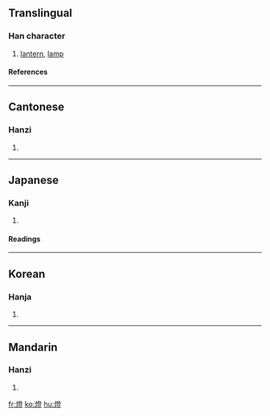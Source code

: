 {{see|灯}}

==Translingual==
===Han character===
{{Han char|rn=86|rad=火|as=12|sn=16|four=9281<sub>8</sub>|canj=火弓人廿 (FNOT)}}
# [[lantern]], [[lamp]]
====References====
{{Han ref|kx=0682.140|dkj=19402|dj=1094.100|hdz=32238.110|uh=71C8|ud=29128|bh=BF4F|bd=48975}}

----
==Cantonese==
===Hanzi===
{{yue-hanzi|jyut=|y=dang1}}
# {{defn|Cantonese}}

----
==Japanese==
===Kanji===
{{ja-kanji|grade=|rs=火12}}
# {{defn|Japanese}} 
====Readings====
{{ja-readings|on=[[とう]] (tō)|kun=[[ともしび]] (tomoshibi), [[ひ]] (hi)}}

----
==Korean==
===Hanja===
{{ko-hanja|hangeul=등|eumhun=|rv=deung|mr=tŭng|y=tung}}
# {{defn|Korean}}

----
==Mandarin==
===Hanzi===
{{cmn-hanzi|sim=灯|pin=[[dēng]] (deng1)|wg=teng<sup>1</sup>}}
# {{defn|Mandarin}}

[[fr:燈]]
[[ko:燈]]
[[hu:燈]]